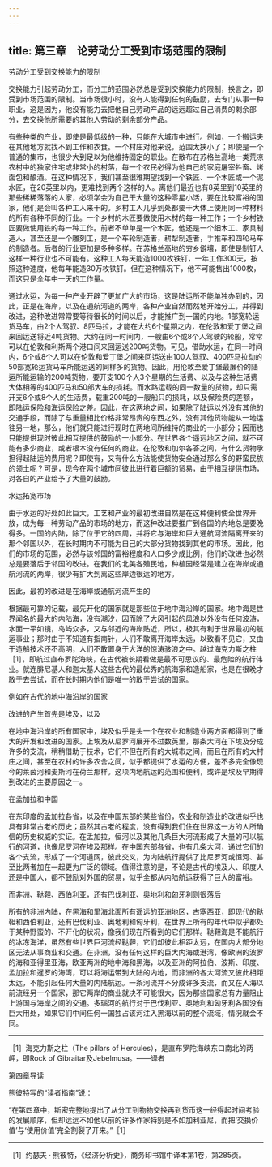 ```yaml
---
---
---
```

title: 第三章　论劳动分工受到市场范围的限制
---

劳动分工受到交换能力的限制



交换能力引起劳动分工，而分工的范围必然总是受到交换能力的限制，换言之，即受到市场范围的限制。当市场很小时，没有人能得到任何的鼓励，去专门从事一种职业，这是因为，他没有能力去把他自己劳动产品的远远超过自己消费的剩余部分，去交换他所需要的其他人劳动的剩余部分产品。

有些种类的产业，即使是最低级的一种，只能在大城市中进行。例如，一个搬运夫在其他地方就找不到工作和衣食。一个村庄对他来说，范围太狭小了；即使是一个普通的集市，也很少大到足以为他维持固定的职业。在散布在苏格兰高地一类荒凉农村中的独家住宅或非常小的村落，每一个农民必得为他自己的家庭屠宰牲畜、烤面包和酿酒。在这种情况下，我们甚至很难期望找到一个铁匠、一个木匠或一个泥水匠，在20英里以内，更难找到两个这样的人。离他们最近也有8英里到10英里的那些稀稀落落的人家，必须学会为自己干大量的这种零星小活，要在比较富裕的国家，他们是会叫各种工人来干的。乡村工人几乎到处都要干大体上使用同一种材料的所有各种不同的行业。一个乡村的木匠要做使用木材的每一种工作；一个乡村铁匠要做使用铁的每一种工作。前者不单单是一个木匠，他还是一个细木工、家具制造人，甚至还是一个雕刻工，是一个车轮制造者，耕犁制造者，手推车和四轮马车的制造者。后者的行业更加是多种多样。在苏格兰高地的穷乡僻壤，即使是制钉人这样一种行业也不可能有。这种工人每天能造1000枚铁钉，一年工作300天，按照这种速度，他每年能造30万枚铁钉。但在这种情况下，他不可能售出1000枚，而这只是全年中一天的工作量。

通过水运，为每一种产业开辟了更加广大的市场，这是陆运所不能单独办到的，因此，正是在海岸，以及在通航河道的两岸，各种产业自然而然地开始分工，并得到改进，这种改进常常要等待很长的时间以后，才能推广到一国的内地。1部宽轮运货马车，由2个人驾驭、8匹马拉，才能在大约6个星期之内，在伦敦和爱丁堡之间来回运送将近4吨货物。大约在同一时间内，一艘由6个或8个人驾驶的轮船，常常可以在伦敦和利斯两个港口间来回运送200吨货物。可见，借助水运，在同一时间内，6个或8个人可以在伦敦和爱丁堡之间来回运送由100人驾驭、400匹马拉动的50部宽轮运货马车所能运送的同样多的货物。因此，用伦敦至爱丁堡最廉价的陆运所能运输的200吨货物，要开支100个人3个星期的生活费、以及与这种生活费大体相等的400匹马和50部大车的损耗。而水路运载的同一数量的货物，却只需开支6个或8个人的生活费，载重200吨的一艘船只的损耗，以及保险费的差额，即陆运保险和海运保险之差。因此，在这两地之间，如果除了陆运以外没有其他的交通手段，而除了与重量相比价格非常昂贵的东西之外，没有其他货物能从一地运往另一地，那么，他们就只能进行现时在两地间所维持的商业的一小部分；因而也只能提供现时彼此相互提供的鼓励的一小部分。在世界各个遥远地区之间，就不可能有多少商业，或者根本没有任何的商业。在伦敦和加尔各答之间，有什么货物承担得起陆运的费用呢？即使有，又有什么方法能使货物安全通过那么多的野蛮民族的领土呢？可是，现今在两个城市间彼此进行着巨额的贸易，由于相互提供市场，对各自的产业给予了大量的鼓励。

水运拓宽市场



由于水运的好处如此巨大，工艺和产业的最初改进自然是在这种便利使全世界开放，成为每一种劳动产品的市场的地方，而这种改进要推广到各国的内地总是要晚得多。一国的内陆，除了位于它的四周，并将它与海岸和巨大通航河流隔离开来的那个邻国以外，在长时期内不可能为自己的大部分货物找到其他的市场。因此，他们的市场的范围，必然与该邻国的富裕程度和人口多少成比例，他们的改进也必然总是要落后于邻国的改进。在我们的北美各殖民地，种植园经常是建立在海岸或通航河流的两岸，很少有扩大到离这些岸边很远的地方。

因此，最初的改进是在海岸或通航河流产生的



根据最可靠的记载，最先开化的国家就是那些位于地中海沿岸的国家。地中海是世界闻名的最大的内陆海，没有潮汐，因而除了大风引起的风浪以外没有任何波涛，水面一平如镜，岛屿众多，又与邻近的海岸贴近，所以，极其有利于世界最初的航运事业；那时由于不知道有指南针，人们不敢离开海岸太远，以致看不见它，又由于造船技术还不高明，人们不敢置身于大洋的惊涛骇浪之中。越过海克力斯之柱［1］，即航过直布罗陀海峡，在古代被长期看做是最不可思议的、最危险的航行伟业。就连腓尼基人和迦太基人这些古代的最优秀的航海家和造船家，也是在很晚才敢于去尝试，而在长时期内他们是唯一的敢于尝试的国家。

例如在古代的地中海沿岸的国家



改进的产生首先是埃及，以及



在地中海沿岸的所有国家中，埃及似乎是头一个在农业和制造业两方面都得到了重大的开发和改进的国家。上埃及从尼罗河展开不过数英里，那条大河在下埃及分成许多的支流，稍稍借助于技术，它们不但在所有的大城市之间，而且在所有的大村庄之间，甚至在农村的许多农舍之间，似乎都提供了水运的方便，差不多完全像现今的莱茵河和麦斯河在荷兰那样。这项内地航运的范围和便利，或许是埃及早期得到改进的主要原因之一。

在孟加拉和中国



在东印度的孟加拉各省，以及在中国东部的某些省份，农业和制造业的改进似乎也具有非常古老的历史；虽然其古老的程度，没有得到我们住在世界这一方的人所确信的历史权威的实证。在孟加拉，恒河以及其他几条巨大河流形成了大量的可以航行的河道，也像尼罗河在埃及那样。在中国东部各省，也有几条大河，通过它们的各个支流，形成了一个河道网，彼此交叉，为内陆航行提供了比尼罗河或恒河、甚至比两者加在一起更为广泛的领域。值得注意的是，不论是古代的埃及人、印度人还是中国人，都不鼓励对外国的贸易，似乎全都从内陆航运获得了巨大的富裕。

而非洲、鞑靼、西伯利亚，还有巴伐利亚、奥地利和匈牙利则很落后



所有的非洲内陆，在黑海和里海北面所有遥远的亚洲地区，古塞西亚，即现代的鞑靼和西伯利亚，还有巴伐利亚、奥地利和匈牙利，在世界上所有的年代中似乎都处于某种野蛮的、不开化的状况，像我们现在所看到的它们那样。鞑靼海是不能航行的冰冻海洋，虽然有些世界巨河流经鞑靼，它们却彼此相距太远，在国内大部分地区无法从事商业和交通。在非洲，没有任何这样的巨大内海或港湾，像欧洲的波罗的海和亚得里亚海，欧亚两洲的地中海和黑海，以及亚洲的阿拉伯、波斯、印度、孟加拉和暹罗的海湾，可以将海运带到大陆的内地，而非洲的各大河流又彼此相距太远，不能引起任何大量的内陆航运。一条河流并不分成许多支流，而又在入海以前流经另一个国家，那它两岸的商业就决不可能很大，因为那些国家总有力量阻止上游国与海岸之间的交通。多瑙河的航行对于巴伐利亚、奥地利和匈牙利各国没有巨大用处，如果它们中间任何一国独占该河注入黑海以前的整个流域，情况就会不同。





* * *



［1］海克力斯之柱（The pillars of Hercules），是直布罗陀海峡东口南北的两岬，即Rock of Gibraitar及Jebelmusa。——译者





第四章导读


熊彼特写的“读者指南”说：

“在第四章中，斯密完整地提出了从分工到物物交换再到货币这一经得起时间考验的发展顺序，但却远远不如他以前的许多作家特别是不如加利亚尼，而把‘交换价值’与‘使用价值’完全割裂了开来。”［1］





* * *



［1］约瑟夫 · 熊彼特，《经济分析史》，商务印书馆中译本第1卷，第285页。